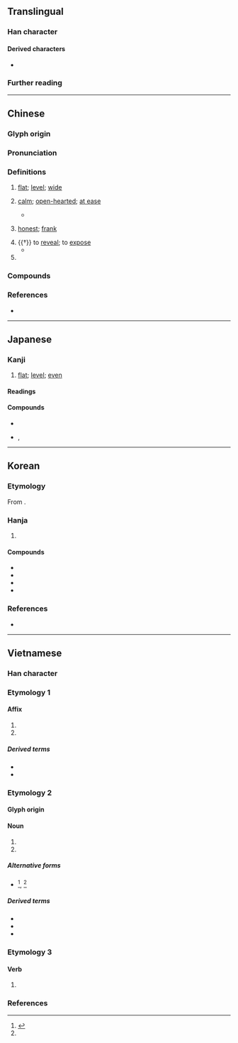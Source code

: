 {{character info}}
==Translingual==

===Han character===
{{Han char|rn=32|rad=土|as=05|sn=8|four=46110|canj=GAM|ids=⿰土旦}}

====Derived characters====
* {{l|mul|[[𢯟]], [[𥂯]]}}

===Further reading===
{{Han ref|kx=0226.180|dkj=04971|dj=0461.300|hdz=10431.030|uh=5766}}

----

==Chinese==
{{zh-forms|alt=憻}}

===Glyph origin===
{{Han etym}}
{{Han compound|土|旦|c1=s|c2=p|t1=earth|ls=psc}}

===Pronunciation===
{{zh-pron
|m=tǎn
|c=taan2
|h=pfs=thán
|md=tāng
|mn=thán/qz,xm,zz:tháⁿ
|mn_note=thán - literary; tháⁿ - vernacular
|mn-t=tang2
|w=2the
|mc=y
|oc=y
|cat=a,v,pn
}}

===Definitions===
{{zh-hanzi}}

# {{zh-no-solo}} [[flat]]; [[level#Adjective|level]]; [[wide]]
#: {{zh-x|平坦|level}}
# {{zh-no-solo}} [[calm]]; [[open-hearted]]; [[at ease]]
#: {{zh-x|坦然|calm}}
#* {{zh-x|子 曰：「君子 坦 蕩蕩，小人 長 戚戚。」|ref=Analects}}
# {{zh-no-solo}} [[honest]]; [[frank#Adjective|frank]]
#: {{zh-x|坦白|honest; candid}}
#: {{zh-syn|直率}}
# {{†}} to [[reveal]]; to [[expose]]
#* {{zh-x|坦 腹 江 亭 暖，長 吟 野 望 時。||CL|ref={{lw|zh|杜甫}} ([[w:Du Fu|''Du Fu'']]) {{lw|zh|pref=《|s:江亭 (杜甫)|江亭|suf=》}}}}
# {{surname|zh}}

===Compounds===
{{zh-der|不舒坦|令坦|伊斯坦堡|伯恩斯坦|佩斯坦|反坦克炮|坦克|坦克兵|坦克車|坦坦|坦坦蕩蕩|坦塗|坦夷|坦尚尼亞|坦平|坦懷|坦承|坦易|坦然|坦率|坦白|坦直|坦緩|坦腹|坦腹東床|坦蕩|坦蕩蕩|坦言|坦誠|坦迤|坦途|坦露|巴力斯坦|巴勒斯坦|巴基斯坦|平坦|平坦大路|平坦寬闊|愛因斯坦|斯坦因|斯坦貝克|曼哈坦島|東坦蕭然|東床坦腹|波茨坦|泰坦族|興都斯坦|舒坦|襟懷坦白|小坦山|墩闊坦|博斯坦}}

===References===
* {{R:yue:Hanzi}}

----

==Japanese==

===Kanji===
{{ja-kanji|grade=|rs=土05}}

# [[flat]]; [[level#Adjective|level]]; [[even#Adjective|even]]

====Readings====
{{ja-readings
|goon=たん
|kanon=たん
|kun=たい-ら
|nanori=しずか, ひろ, ひろし, ひろむ, やす, ゆたか
}}

====Compounds====
{{der-top3|Compounds}}
* {{ja-r|坦懐|たんかい}}
* {{ja-r|坦坦|たんたん|rom=-}}, {{ja-r|坦々|たんたん}}
{{der-bottom}}

----

==Korean==

===Etymology===
From {{der|ko|ltc|sort=탄|-}} {{ltc-l|坦}}.

===Hanja===
{{ko-hanja-search}}
{{ko-hanja|평평하다|평평할|탄}}

# {{hanja form of|탄|[[flat]]; [[level#Adjective|level]]; [[even#Adjective|even]]}}

====Compounds====
{{der-top3|Compounds}}
* {{ko-l|탄도|坦道}}
* {{ko-l|탄회|坦懷}}
* {{ko-l|순탄|順坦}}
* {{ko-l|평탄|平坦}}
{{der-bottom}}

===References===
* {{R:hanjadoc|1746}}

----

==Vietnamese==

===Han character===
{{vi-readings|rs=坦00
|hanviet=thản-tdcndg;tdcntd;gdhn;bonet;genibrel, thán-genibrel
|phienthiet=儻旱 thảng hạn
|nom=đứt-tdcndg;tdcntd;gdhn;btcn;bonet;genibrel;taberd, đất-tdcndg;tdcntd;gdhn;bonet;genibrel;taberd, đắt-tdcntd;gdhn;btcn;bonet;genibrel;taberd, thản-tdcntd;btcn;bonet, đác-tdcndg, đởn-tdcndg, thán-tdcndg, đắn-tdcntd, đật-gdhn, ngẩn-gdhn, thưỡn-gdhn
}}

===Etymology 1===

====Affix====
{{vi-pos|affix|sc=Hani|thản|rs=坦00}}

# {{han tu form of|thản|[[flat]]; [[level#Adjective|level]]; [[wide]]}}
# {{han tu form of|thản|[[calm]]; [[pleasant]]}}

=====Derived terms=====
{{der-top3}}
* {{vi-l|坦然|thản nhiên}}
* {{vi-l|平坦|bình thản}}
{{der-bottom}}

===Etymology 2===

====Glyph origin====
{{Han compound|土#Vietnamese|旦#Vietnamese|c1=s|c2=p|t1=earth|tr2={{vi-l|đán}}|ls=psc|no_och=1}}

====Noun====
{{vi-noun|sc=Hani|đất|rs=坦00}}

# {{Nom form of|đất|[[earth]]; [[soil]]; [[dirt]]}}
# {{Nom form of|đất|[[land]]}}

=====Alternative forms=====
* {{alter|vi|{{vi-l|𡐙|đất}}}}<ref name=gdhn>{{vi-ref|Trần (2004).}}</ref>, {{alter|vi|{{vi-l|待|đất}}}}<ref name=gdhn/>

=====Derived terms=====
{{der-top3}}
* {{vi-l|坦墆|đất đai}}
* {{vi-l|動坦|động đất}}
* {{vi-l|𣛤坦|Trái Đất}}
{{der-bottom}}

===Etymology 3===

====Verb====
{{vi-verb|sc=Hani|đứt|rs=坦00}}

# {{Nom form of|đứt|to [[break off]]; to be [[cut off]]}}

===References===
<references/>
